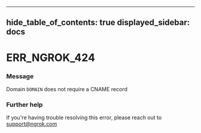 

---
hide_table_of_contents: true
displayed_sidebar: docs
---


# ERR_NGROK_424

### Message
Domain `DOMAIN` does not require a CNAME record

<ErrorDetails error="err_ngrok_424" />



### Further help
If you're having trouble resolving this error, please reach out to [support@ngrok.com](mailto:support@ngrok.com?subject=Help%20with%20ERR_NGROK_424)

